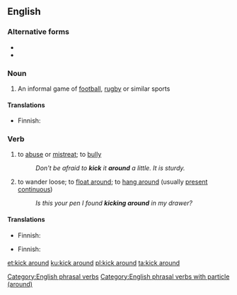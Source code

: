 ==English==

===Alternative forms===
* {{l|en|kickaround}}
* {{l|en|kick-around}}

===Noun===
{{en-noun}}

# An informal game of [[football]], [[rugby]] or similar sports

====Translations====
{{trans-top|informal game}}
* Finnish: {{t|fi|pallottelu}}
{{trans-mid}}
{{trans-bottom}}

===Verb===
{{en-verb|head=[[kick]] [[around]]|kicks around|kicking around|kicked around|kicked around}}

# to [[abuse]] or [[mistreat]]; to [[bully]]
#: ''Don't be afraid to '''kick''' it '''around''' a little. It is sturdy.''
# to wander loose; to [[float around]]; to [[hang around]] (usually [[present continuous]])
#: ''Is this your pen I found '''kicking around''' in my drawer?''

====Translations====
{{trans-top|to mistreat}}
* Finnish: {{t|fi|murjoa}}
{{trans-mid}}
{{trans-bottom}}

{{trans-top|to wander loose}}
* Finnish: {{t|fi|pyöriä}}
{{trans-mid}}
{{trans-bottom}}

[[Category:English phrasal verbs]]
[[Category:English phrasal verbs with particle (around)]]

[[et:kick around]]
[[ku:kick around]]
[[pl:kick around]]
[[ta:kick around]]